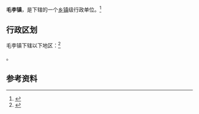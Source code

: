 {{中国乡级行政区|42/08/22/106/000}}

'''毛李镇'''，是{{PRC admin/fullname|42/08/22/106/000|3}}下辖的一个[[乡镇|乡镇]]级行政单位。<ref>{{PRC admin/ref sgc|{{PRC admin/parent|42/08/22/106/000}}}}</ref>

== 行政区划 ==

毛李镇下辖以下地区：<ref>{{PRC admin/ref sgc|42/08/22/106/000}}</ref>

{{PRC admin/children|42/08/22/106/000}}。

== 参考资料 ==

{{reflist}}

{{PRC admin/navcat|42/08/22/106/000}}
{{湖北行政区划小作品}}